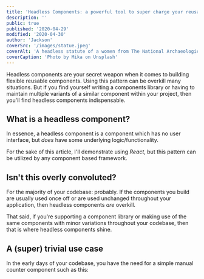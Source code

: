 ```yaml
---
title: 'Headless Components: a powerful tool to super charge your reusable components'
description: ''
public: true
published: '2020-04-29'
modified: '2020-04-30'
author: 'Jackson'
coverSrc: '/images/statue.jpeg'
coverAlt: 'A headless statute of a women from The National Archaeological Museum of Athens, Greece'
coverCaption: 'Photo by Mika on Unsplash'
---
```



Headless components are your secret weapon when it comes to building flexible reusable components. Using this pattern can be overkill many situations. But if you find yourself writing a components library or having to maintain multiple variants of a similar component within your project, then you'll find headless components indispensable.

## What is a headless component?

In essence, a headless component is a component which has no user interface, but _does_ have some underlying logic/functionality.

For the sake of this article, I'll demonstrate using _React_, but this pattern can be utilized by any component based framework.

## Isn't this overly convoluted?

For the majority of your codebase: probably. If the components you build are usually used once off or are used unchanged throughout your application, then headless components _are_ overkill.

That said, if you're supporting a component library or making use of the same components with minor variations throughout your codebase, then that is where headless components shine.

## A (super) trivial use case

In the early days of your codebase, you have the need for a simple manual counter component such as this:

<StackBlitz id="headless-example-1" />
